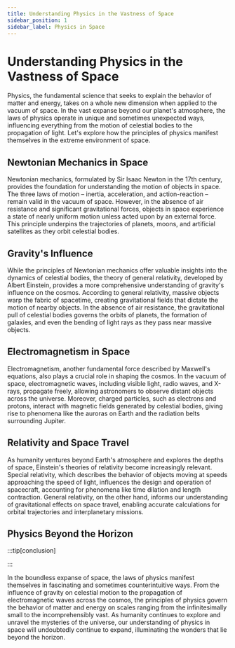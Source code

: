 ```yaml
---
title: Understanding Physics in the Vastness of Space
sidebar_position: 1
sidebar_label: Physics in Space
---
```


# Understanding Physics in the Vastness of Space

Physics, the fundamental science that seeks to explain the behavior of matter and energy, takes on a whole new dimension when applied to the vacuum of space. In the vast expanse beyond our planet's atmosphere, the laws of physics operate in unique and sometimes unexpected ways, influencing everything from the motion of celestial bodies to the propagation of light. Let's explore how the principles of physics manifest themselves in the extreme environment of space.

## Newtonian Mechanics in Space

Newtonian mechanics, formulated by Sir Isaac Newton in the 17th century, provides the foundation for understanding the motion of objects in space. The three laws of motion – inertia, acceleration, and action-reaction – remain valid in the vacuum of space. However, in the absence of air resistance and significant gravitational forces, objects in space experience a state of nearly uniform motion unless acted upon by an external force. This principle underpins the trajectories of planets, moons, and artificial satellites as they orbit celestial bodies.

## Gravity's Influence

While the principles of Newtonian mechanics offer valuable insights into the dynamics of celestial bodies, the theory of general relativity, developed by Albert Einstein, provides a more comprehensive understanding of gravity's influence on the cosmos. According to general relativity, massive objects warp the fabric of spacetime, creating gravitational fields that dictate the motion of nearby objects. In the absence of air resistance, the gravitational pull of celestial bodies governs the orbits of planets, the formation of galaxies, and even the bending of light rays as they pass near massive objects.

## Electromagnetism in Space

Electromagnetism, another fundamental force described by Maxwell's equations, also plays a crucial role in shaping the cosmos. In the vacuum of space, electromagnetic waves, including visible light, radio waves, and X-rays, propagate freely, allowing astronomers to observe distant objects across the universe. Moreover, charged particles, such as electrons and protons, interact with magnetic fields generated by celestial bodies, giving rise to phenomena like the auroras on Earth and the radiation belts surrounding Jupiter.

## Relativity and Space Travel

As humanity ventures beyond Earth's atmosphere and explores the depths of space, Einstein's theories of relativity become increasingly relevant. Special relativity, which describes the behavior of objects moving at speeds approaching the speed of light, influences the design and operation of spacecraft, accounting for phenomena like time dilation and length contraction. General relativity, on the other hand, informs our understanding of gravitational effects on space travel, enabling accurate calculations for orbital trajectories and interplanetary missions.

## Physics Beyond the Horizon

:::tip[conclusion]

:::

In the boundless expanse of space, the laws of physics manifest themselves in fascinating and sometimes counterintuitive ways. From the influence of gravity on celestial motion to the propagation of electromagnetic waves across the cosmos, the principles of physics govern the behavior of matter and energy on scales ranging from the infinitesimally small to the incomprehensibly vast. As humanity continues to explore and unravel the mysteries of the universe, our understanding of physics in space will undoubtedly continue to expand, illuminating the wonders that lie beyond the horizon.
